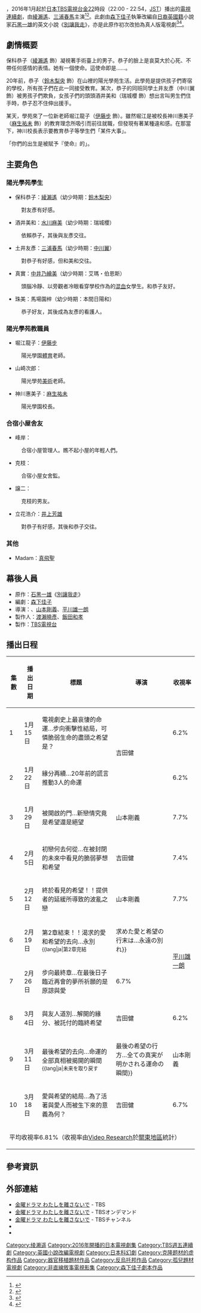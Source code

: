 {{noteTA
|G1=JP Show
}}
{{電視節目資訊框
| 顏色       = #00477D;color:#FFFFFF
| 名稱       = 別讓我走
| 原名       = {{lang|ja|わたしを離さないで}}<br>Never Let Me Go
| 原創       = [[石黑一雄|石黑一雄]]《[[別讓我走|別讓我走]]》
| 圖片       = Don't let me go.JPG
| 類型       = 
| 導演       = {{link-ja|吉田健|吉田健}}<br>[[山本剛義|山本剛義]]<br>[[平川雄一朗|平川雄一朗]]
| 編劇       = [[森下佳子|森下佳子]]
| 演出       = [[綾瀨遙|綾瀨遙]]<!--此處僅置入「主演」者。-->
| 主題曲     = 
| 國家       = {{JPN}}
| 地區       = {{JPN}}
| 語言       = [[日語|日語]]
| 季數       = 
| 集數       = 10
| 配樂       = 
| 製作人     = [[渡瀨曉彥|渡瀨曉彥]]、[[飯田和孝|飯田和孝]]
| 外景       = {{JPN}}
| 每集長     = 54分鐘（含廣告）
| 頻道       = [[TBS電視台|TBS電視台]]
| 電視網     = 
| 音訊制式   = [[立體聲|立體聲]]
| 開始       = 2016年1月15日
| 結束       = 2016年3月18日
| 首播國家1= 
| 頻道1  =
| 開始1    = 
| 結束1    = 
| 首播國家2 = 
| 頻道2  =
| 開始2    = 
| 結束2    = 
| 相關劇集   = 
| 中國大陸名稱 = 
| 台灣名稱     = 
| 港澳名稱     =
| 馬新名稱     = 
| 官方網站   = http://www.tbs.co.jp/never-let-me-go/
| imdb_id    = 
| tv_com_id  = 
| 標語  = 
}}
{{日本作品|別讓我走|わたしを離さないで|Never Let Me Go}}，2016年1月起於[[日本|日本]][[TBS電視台|TBS電視台]][[TBS週五連續劇|金22]]時段（22:00 - 22:54，[[日本標準時|JST]]）播出的[[電視連續劇|電視連續劇]]，由[[綾瀨遙|綾瀨遙]]、[[三浦春馬|三浦春馬]]主演<ref>{{Cite news |url= http://www.cinemacafe.net/article/2015/11/19/35775.html |title= 綾瀬はるか＆三浦春馬＆水川あさみが共演！「わたしを離さないで」初のドラマ化決定 |newspaper= シネマカフェ |publisher= 株式会社イード |date= 2015-11-19 |accessdate= 2015-11-19 |archive-date= 2015-11-19 |archive-url= https://web.archive.org/web/20151119161525/http://www.cinemacafe.net/article/2015/11/19/35775.html |dead-url= no }}</ref><ref>{{Cite news |url= http://natalie.mu/eiga/news/166461 |title= 「わたしを離さないで」ドラマ化、キャストに綾瀬はるか、三浦春馬、水川あさみ |newspaper=  |publisher= natalie |date= 2015-11-19 |accessdate= 2015-11-19 |archive-date= 2017-08-13 |archive-url= https://web.archive.org/web/20170813183353/http://natalie.mu/eiga/news/166461 |dead-url= no }}</ref>。此劇由[[森下佳子|森下佳子]]執筆改編自[[日裔|日裔]][[英國公民|英國籍]]小說家[[石黑一雄|石黑一雄]]的英文小說《[[別讓我走|別讓我走]]》，亦是此原作初次改拍為真人版電視劇<ref>{{Cite news |url= http://www.cinematoday.jp/page/N0078206 |title= 綾瀬はるか×三浦春馬が初共演！「わたしを離さないで」が世界初ドラマ化 |newspaper=  |publisher= cinematoday |date= 2015-11-19 |accessdate= 2015-11-19 |archive-url= https://web.archive.org/web/20151119175744/http://www.cinematoday.jp/page/N0078206 |archive-date= 2015-11-19 |dead-url= yes }}</ref><ref>{{Cite news |url= http://www.oricon.co.jp/news/2062541/full/ |title= 綾瀬はるか×三浦春馬×水川あさみ共演『わたしを離さないで』連ドラ化 |newspaper=  |publisher= Oricon Style |date= 2015-11-19 |accessdate= 2015-11-19 |archive-date= 2015-11-19 |archive-url= https://web.archive.org/web/20151119115225/http://www.oricon.co.jp/news/2062541/full/ |dead-url= no }}</ref>。

== 劇情概要 ==
保科恭子（[[綾瀨遙|綾瀨遙]] 飾）凝視著手術臺上的男子。恭子的臉上是哀莫大於心死、不帶任何感情的表情。她有一個使命。這使命即是......。

20年前，恭子（[[鈴木梨央|鈴木梨央]] 飾）在山裡的陽光學苑生活。此學苑是提供孩子們寄宿的學校，所有孩子們在此一同接受教育。某次，恭子的同班同學土井友彥（中川翼 飾）被男孩子們欺負，女孩子們的頭頭酒井美和（瑞城櫻 飾）想出言叫男生們住手時，恭子忍不住伸出援手。

某天，學苑來了一位新老師堀江龍子（[[伊藤步|伊藤步]] 飾）。雖然堀江是被校長神川惠美子（[[麻生祐未|麻生祐未]] 飾）的教育理念所吸引而前往就職，但發現有著某種違和感。在那當下，神川校長表示要教育恭子等學生們「某件大事」。

「你們的出生是被賦予『使命』的」。

== 主要角色 ==
=== 陽光學苑學生 ===
* 保科恭子：[[綾瀨遙|綾瀨遙]]（幼少時期：[[鈴木梨央|鈴木梨央]]）
:對友彥有好感。
* 酒井美和：[[水川麻美|水川麻美]]（幼少時期：瑞城櫻）
:依賴恭子，其後與友彥交往。
* 土井友彥：[[三浦春馬|三浦春馬]]（幼少時期：[[中川翼|中川翼]]）
:對恭子有好感，但和美和交往。
* 真實：[[中井乃繪美|中井乃繪美]]（幼少時期：艾瑪・伯恩斯）
:頭腦冷靜、以旁觀者冷眼看穿學校作為的[[混血|混血]]女學生。和恭子友好。
* 珠美：馬場園梓（幼少時期：本間日陽和）
:恭子好友，其後成為友彥的看護人。

=== 陽光學苑教職員 ===
* 堀江龍子：[[伊藤步|伊藤步]]
:陽光學園[[體育|體育]]老師。
* 山崎次郎：{{link-ja|甲本雅裕|甲本雅裕}}
:陽光學苑[[美術|美術]]老師。
* 神川惠美子：[[麻生祐未|麻生祐未]]
:陽光學園校長。

=== 合宿小屋舍友 ===
* 峰岸：{{link-ja|梶原善|梶原善}}
:合宿小屋管理人。瞧不起小屋的年輕人們。
* 克枝：{{link-ja|山野海|山野海}}
:合宿小屋女舍監。
* 譲二：{{link-ja|阿部進之介|阿部進之介}}
:克枝的男友。
* 立花浩介：[[井上芳雄|井上芳雄]]
:對恭子有好感，其後和恭子交往。

=== 其他 ===
* Madam：[[真飛聖|真飛聖]]

== 幕後人員 ==
* 原作：[[石黑一雄|石黑一雄]]《[[別讓我走|別讓我走]]》
* 編劇：[[森下佳子|森下佳子]]
* 導演：{{link-ja|吉田健|吉田健}}、[[山本剛義|山本剛義]]、[[平川雄一朗|平川雄一朗]]
* 製作人：[[渡瀨曉彥|渡瀨曉彥]]、[[飯田和孝|飯田和孝]]
* 製作：[[TBS電視台|TBS電視台]]

== 播出日程 ==
{| class="wikitable" style="text-align:center"
|-
!集數!!播出日期!!標題!!導演!!收視率
|-
|1||1月15日||電視劇史上最哀悽的命運…步向衝擊性結局，可憐脆弱生命的盡頭之希望是？<br><small>{{lang|ja|ドラマ史上最も哀しい運命…衝撃の結末へ愛しく儚い命の果ての希望とは}}||rowspan="2"|吉田健||6.2%
|-
|2||1月22日||緣分再續…20年前的謊言推動3人的命運<br><small>{{lang|ja|因縁の再開…20年前の嘘が今、3人の運命を動かす}}</small>||6.2%
|-
|3||1月29日||被開啟的門…新戀情究竟是希望還是絕望<br><small>{{lang|ja|初恋の行方は…閉ざされた未来に見た儚い夢と希望}}</small>||山本剛義||7.7%
|-
|4||2月{{0}}5日||初戀何去何從…在被封閉的未來中看見的脆弱夢想和希望<br><small>{{lang|ja|開かれた扉…新たな恋は希望か絶望か}}</small>||吉田健||7.4%
|-
|5||2月12日||終於看見的希望！！提供者的延緩所導致的波亂之戀<br><small>{{lang|ja|ついに見えた希望！！提供の"猶予"が導く波乱の恋}}</small>||山本剛義||7.7%
|-
|6||2月19日||第2章結束！！渴求的愛和希望的去向…永別<br><small>{{lang|ja|第2章完結!!求めた愛と希望の行末は…永遠の別れ}}</small>||rowspan="2"|[[平川雄一朗|平川雄一朗]]||6.8%
|-
|7||2月26日||步向最終章…在最後日子臨近再會的夢所祈願的是原諒與愛<br><small>{{lang|ja|最終章へ…再会の夢近づく終末に望むのは許しと愛}}</small>||6.7%
|-
|8||3月{{0}}4日||與友人道別…解開的緣分、被託付的臨終希望<br><small>{{lang|ja|友との別れ…解ける因縁、託されたのは最期の希望}}</small>||吉田健||6.2%
|-
|9||3月11日||最後希望的去向…命運的全部真相被揭開的瞬間<br><small>{{lang|ja|未来を取り戻す!!最後の希望の行方…全ての真実が明かされる運命の瞬間}}</small>||山本剛義||6.5%
|-
|10||3月18日||愛與希望的結局…為了活著與愛人而被生下來的意義為何？<br><small>{{lang|ja|愛と希望の結末は…生きること愛することそして生まれてきた意味とは？}}</small>||吉田健||6.7%
|-
!colspan="5"|平均收視率6.81%（收視率由[[Video_Research|Video Research]]於[[關東地區|關東地區]]統計）
|}

== 參考資訊 ==
{{Reflist}}

== 外部連結 ==
* [https://www.tbs.co.jp/never-let-me-go/ 金曜ドラマ わたしを離さないで] {{Wayback|url=https://www.tbs.co.jp/never-let-me-go/ |date=20210126083841 }} - TBS
* [https://tod.tbs.co.jp/program/9442 金曜ドラマ わたしを離さないで] {{Wayback|url=https://tod.tbs.co.jp/program/9442 |date=20171006061515 }} - TBSオンデマンド
* [https://www.tbs.co.jp/tbs-ch/item/d2816/ 金曜ドラマ わたしを離さないで] {{Wayback|url=https://www.tbs.co.jp/tbs-ch/item/d2816/ |date=20210305081754 }} - TBSチャンネル
* {{Twitter|NLMG_tbs}}
* {{Facebook|NLMG.tbs}}

{{電視節目的變遷
|電視台={{JPN}}[[TBS電視台|TBS電視台]]
|播放檔次=[[TBS週五連續劇|TBS週五連續劇]]
|節目名稱=別讓我走<br>（2016.1.15－2016.3.18）
|上一節目=-{[[產科醫鴻鳥|產科醫鴻鳥]]}-<br>（2015.10.16－2015.12.18）
|下一節目=-{[[我不是無法結婚，是不婚|我不是無法結婚，是不婚]]}-<br>（2016.4.15－2016.6.17）
}}

{{TBS週五連續劇}}

{{DEFAULTSORT:Never Let Me Go}}
[[Category:绫濑遥|Category:绫濑遥]]
[[Category:2016年開播的日本電視劇集|Category:2016年開播的日本電視劇集]]
[[Category:TBS週五連續劇|Category:TBS週五連續劇]]
[[Category:英國小說改編電視劇|Category:英國小說改編電視劇]]
[[Category:日本科幻劇|Category:日本科幻劇]]
[[Category:克隆题材的虚构作品|Category:克隆题材的虚构作品]]
[[Category:器官移植題材作品|Category:器官移植題材作品]]
[[Category:反烏托邦作品|Category:反烏托邦作品]]
[[Category:孤兒題材電視劇|Category:孤兒題材電視劇]]
[[Category:非直線敘事電視影集|Category:非直線敘事電視影集]]
[[Category:森下佳子劇本作品|Category:森下佳子劇本作品]]